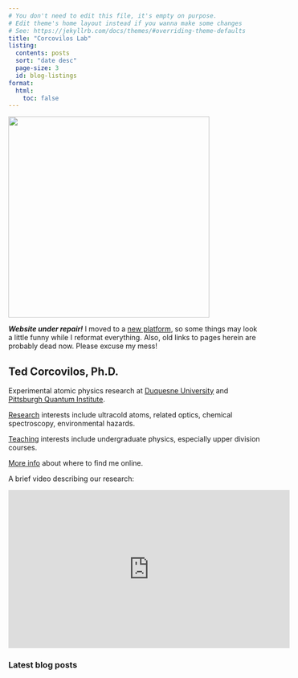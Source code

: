 ```yaml
---
# You don't need to edit this file, it's empty on purpose.
# Edit theme's home layout instead if you wanna make some changes
# See: https://jekyllrb.com/docs/themes/#overriding-theme-defaults
title: "Corcovilos Lab"
listing:
  contents: posts
  sort: "date desc"
  page-size: 3
  id: blog-listings
format:
  html:
    toc: false
---
```

![](./assets/photos/Corcovilos.jpg){ width=400px fig-alt="photo of Ted Corcovilos, Ph.D." fig-align="center"}

***Website under repair!*** I moved to a [new platform](https://quarto.org/), so some things may look a little funny while I reformat everything.  Also, old links to pages herein are probably dead now.  Please excuse my mess!

## Ted Corcovilos, Ph.D.

Experimental atomic physics research at [Duquesne University](http://www.duq.edu) and [Pittsburgh Quantum Institute](http://www.pqi.org).

[Research](./research.html) interests include ultracold atoms, related optics, chemical spectroscopy, environmental hazards.

[Teaching](./teaching.html) interests include undergraduate physics, especially upper division courses.

[More info](./about.html) about where to find me online.

A brief video describing our research:

<center>
<iframe width="560" height="315" src="https://www.youtube.com/embed/vUE_Bs3hgbg" frameborder="0" allow="accelerometer; autoplay; clipboard-write; encrypted-media; gyroscope; picture-in-picture" allowfullscreen></iframe>
</center>

### Latest blog posts

:::{#blog-listings}
:::
